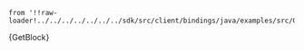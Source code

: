     from '!!raw-loader!../../../../../../../sdk/src/client/bindings/java/examples/src/GetBlock.java';

<CodeBlock className="language-java">
    {GetBlock}
</CodeBlock>